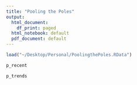 ```yaml
---
title: "Pooling the Poles"
output:
  html_document:
    df_print: paged
  html_notebook: default
  pdf_document: default
---
```


```r
load("~/Desktop/Personal/PoolingthePoles.RData")
```

```r
p_recent
```

```r
p_trends
```


